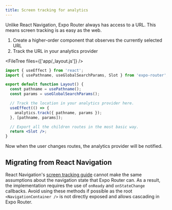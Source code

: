 ```yaml
---
title: Screen tracking for analytics
---
```



Unlike React Navigation, Expo Router always has access to a URL. This means screen tracking is as easy as the web.

1. Create a higher-order component that observes the currently selected URL
2. Track the URL in your analytics provider

<FileTree files={['app/_layout.js']} />

```jsx app/_layout.js
import { useEffect } from 'react';
import { usePathname, useGlobalSearchParams, Slot } from 'expo-router';

export default function Layout() {
  const pathname = usePathname();
  const params = useGlobalSearchParams();

  // Track the location in your analytics provider here.
  useEffect(() => {
    analytics.track({ pathname, params });
  }, [pathname, params]);

  // Export all the children routes in the most basic way.
  return <Slot />;
}
```

Now when the user changes routes, the analytics provider will be notified.

## Migrating from React Navigation

React Navigation's [screen tracking guide](https://reactnavigation.org/docs/screen-tracking/) cannot make the same assumptions about the navigation state that Expo Router can. As a result, the implementation requires the use of `onReady` and `onStateChange` callbacks. Avoid using these methods if possible as the root `<NavigationContainer />` is not directly exposed and allows cascading in Expo Router.
